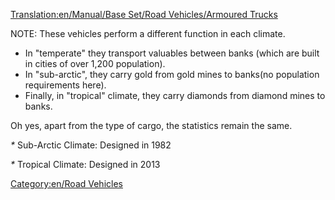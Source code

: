 [[Translation:en/Manual/Base Set/Road Vehicles/Armoured Trucks]]

NOTE: These vehicles perform a different function in each climate.
*In "temperate" they transport valuables between banks (which are built in cities of over 1,200 population).
*In "sub-arctic", they carry gold from gold mines to banks(no population requirements here).
*Finally, in "tropical" climate, they carry diamonds from diamond mines to banks.
Oh yes, apart from the type of cargo, the statistics remain the same.

{{en/RoadVehicle|name     = Balogh Armoured Truck
  |img      = en/Balogh Armoured Truck.png
  |price    = £5,945 ($11,890) 
  |speed    = 30 mph (48 km/h)
  |annual   = £421 ($842)
  |designed = 1936
  |life     = 15
  |capacity = 12 bags of valuables/gold/diamonds
}}

{{en/RoadVehicle|name     = Uhl Armoured Truck
  |img      = en/Uhl Armoured Truck.png
  |price    = £6,970 ($13,940)
  |speed    = 55 mph (88 km/h)
  |annual   = £787 ($1,574)
  |designed = 1981*
  |life     = 15
  |capacity = 15 bags of valuables/gold/diamonds
}}
''*'' Sub-Arctic Climate: Designed in 1982

{{en/RoadVehicle|name     = Foster Armoured Truck
  |img      = en/Foster Armoured Truck.png
  |price    = £7,380 ($14,760) 
  |speed    = 70 mph (112 km/h)
  |annual   = £1,125 ($2,250)
  |designed = 2012*
  |life     = 15
  |capacity = 16 bags of valuables/gold/diamonds
}}
''*'' Tropical Climate: Designed in 2013

[[Category:en/Road Vehicles]]